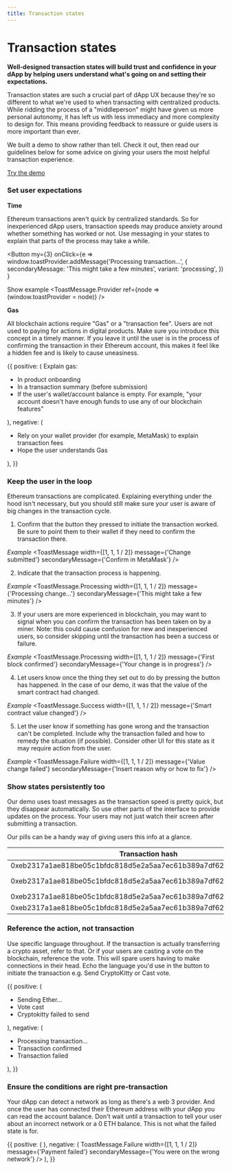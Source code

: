 ```yaml
---
title: Transaction states
---
```



# Transaction states

**Well-designed transaction states will build trust and confidence in your dApp by helping users understand what's going on and setting their expectations.**

Transaction states are such a crucial part of dApp UX because they're so different to what we're used to when transacting with centralized products. While ridding the process of a "middleperson" might have given us more personal autonomy, it has left us with less immediacy and more complexity to design for. This means providing feedback to reassure or guide users is more important than ever.

We built a demo to show rather than tell. Check it out, then read our guidelines below for some advice on giving your users the most helpful transaction experience.

[Try the demo](https://rimble-app-demo.netlify.com/)

### Set user expectations

**Time**

Ethereum transactions aren't quick by centralized standards. So for inexperienced dApp users, transaction speeds may produce anxiety around whether something has worked or not. Use messaging in your states to explain that parts of the process may take a while.

<Button
my={3}
onClick={e =>
window.toastProvider.addMessage('Processing transaction...', {
secondaryMessage: 'This might take a few minutes',
variant: 'processing',
})
}
>
Show example
</Button>
<ToastMessage.Provider ref={node => (window.toastProvider = node)} />

**Gas**

All blockchain actions require "Gas" or a "transaction fee". Users are not used to paying for actions in digital products. Make sure you introduce this concept in a timely manner. If you leave it until the user is in the process of confirming the transaction in their Ethereum account, this makes it feel like a hidden fee and is likely to cause uneasiness.

<DoDont>
  {{
    positive: (
    <Text>
    Explain gas:
    <ul>
      <li>In product onboarding</li>
      <li>In a transaction summary (before submission)</li>
      <li>If the user's wallet/account balance is empty. For example, "your account doesn't have enough funds to use any of our blockchain features"</li>
    </ul>
    </Text>
    ),
    negative: (
    <Text>
    <ul>
<li> Rely on your wallet provider (for example, MetaMask) to explain transaction fees</li>
<li> Hope the user understands Gas</li>
</ul>
</Text>
    ),
  }}
</DoDont>

### Keep the user in the loop

Ethereum transactions are complicated. Explaining everything under the hood isn't necessary, but you should still make sure your user is aware of big changes in the transaction cycle.

1. Confirm that the button they pressed to initiate the transaction worked. Be sure to point them to their wallet if they need to confirm the transaction there.

*Example*
<ToastMessage
  width={[1, 1, 1 / 2]}
  message={'Change submitted'}
  secondaryMessage={'Confirm in MetaMask'}
/>

2. Indicate that the transaction process is happening.

*Example*
<ToastMessage.Processing
  width={[1, 1, 1 / 2]}
  message={'Processing change...'}
  secondaryMessage={'This might take a few minutes'}
/>

3. If your users are more experienced in blockchain, you may want to signal when you can confirm the transaction has been taken on by a miner. Note: this could cause confusion for new and inexperienced users, so consider skipping until the transaction has been a success or failure.

*Example*
<ToastMessage.Processing
  width={[1, 1, 1 / 2]}
  message={'First block confirmed'}
  secondaryMessage={'Your change is in progress'}
/>

4.  Let users know once the thing they set out to do by pressing the button has happened. In the case of our demo, it was that the value of the smart contract had changed.

*Example*
<ToastMessage.Success
  width={[1, 1, 1 / 2]}
  message={'Smart contract value changed'}
/>

5. Let the user know if something has gone wrong and the transaction can't be completed. Include why the transaction failed and how to remedy the situation (if possible). Consider other UI for this state as it may require action from the user.

*Example*
<ToastMessage.Failure
  width={[1, 1, 1 / 2]}
  message={'Value change failed'}
  secondaryMessage={'Insert reason why or how to fix'}
/>

### Show states persistently too
Our demo uses toast messages as the transaction speed is pretty quick, but they disappear automatically. So use other parts of the interface to provide updates on the process. Your users may not just watch their screen after submitting a transaction.

Our pills can be a handy way of giving users this info at a glance.

<Table>
        <thead>
          <tr>
            <th>Transaction hash</th>
            <th>Time</th>
            <th>Status</th>
          </tr>
        </thead>
        <tbody>
          <tr>
            <td>
              0xeb2317a1ae818be05c1bfdc818d5e2a5aa7ec61b389a7df6268bfd0d5d8e8cc0
            </td>
            <td />
            <td>
              <Pill mx={3} color={'blue'}>
                {'Started'}
              </Pill>
              <br />
            </td>
          </tr>
          <tr>
            <td>
              0xeb2317a1ae818be05c1bfdc818d5e2a5aa7ec61b389a7df6268bfd0d5d8e8cc0
            </td>
            <td />
            <td>
              <Pill mx={3} color={'orange'}>
                {' '}
                {'Processing'}
              </Pill>
              <br />
            </td>
          </tr>
          <tr>
            <td>
              0xeb2317a1ae818be05c1bfdc818d5e2a5aa7ec61b389a7df6268bfd0d5d8e8cc0
            </td>
            <td />
            <td>
              <Pill mx={3} color={'green'}>
                {'Confirmed'}
              </Pill>
              <br />
            </td>
          </tr>
          <tr>
            <td>
              0xeb2317a1ae818be05c1bfdc818d5e2a5aa7ec61b389a7df6268bfd0d5d8e8cc0
            </td>
            <td />
            <td>
              <Pill mx={3} color={'red'}>
                {'Failed'}
              </Pill>
              <br />
            </td>
          </tr>
        </tbody>
</Table>

### Reference the action, not transaction

Use specific language throughout. If the transaction is actually transferring a crypto asset, refer to that. Or if your users are casting a vote on the blockchain, reference the vote. This will spare users having to make connections in their head. Echo the language you'd use in the button to initiate the transaction e.g. Send CryptoKitty or Cast vote.

<DoDont>
  {{
    positive: (
    <Text>
    <ul>
      <li>Sending Ether...</li>
      <li>Vote cast</li>
      <li>Cryptokitty failed to send</li>
    </ul>
    </Text>
    ),
    negative: (
    <Text>
    <ul>
<li> Processing transaction...</li>
<li> Transaction confirmed</li>
<li> Transaction failed</li>
</ul>
</Text>
    ),
  }}
</DoDont>

### Ensure the conditions are right pre-transaction

Your dApp can detect a network as long as there's a web 3 provider. And once the user has connected their Ethereum address with your dApp you can read the account balance. Don't wait until a transaction to tell your user about an incorrect network or a 0 ETH balance. This is not what the failed state is for.

<DoDont>
  {{
    positive: (
    <ToastMessage.Failure
        width={[1, 1, 1 / 2]}
        message={'Payment failed'}
        secondaryMessage={"You didn't sign the contract in MetaMask"}
      />
    ),
    negative: (
    ToastMessage.Failure
        width={[1, 1, 1 / 2]}
        message={'Payment failed'}
        secondaryMessage={'You were on the wrong network'}
      />
      <ToastMessage.Failure
        width={[1, 1, 1 / 2]}
        message={'Payment failed'}
        secondaryMessage={'Your balance is 0 Ether'}
      />
    ),
  }}
</DoDont>
